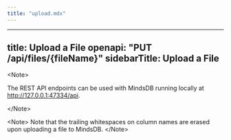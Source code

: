 ```yaml
---
title: "upload.mdx"
---
```


---
title: Upload a File
openapi: "PUT /api/files/{fileName}"
sidebarTitle: Upload a File
---

&lt;Note&gt;

The REST API endpoints can be used with MindsDB running locally at http://127.0.0.1:47334/api. 

&lt;/Note&gt;

&lt;Note&gt;
Note that the trailing whitespaces on column names are erased upon uploading a file to MindsDB.
&lt;/Note&gt;
